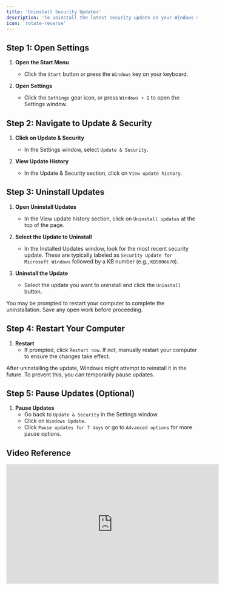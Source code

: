 ```yaml
---
title: 'Uninstall Security Updates'
description: 'To uninstall the latest security update on your Windows system, follow these steps. Please note the differences between Windows 10 and Windows 11.'
icon: 'rotate-reverse'
---
```


## Step 1: Open Settings

1. **Open the Start Menu**
    - Click the `Start` button or press the `Windows` key on your keyboard.

2. **Open Settings**
    - Click the `Settings` gear icon, or press `Windows + I` to open the Settings window.

## Step 2: Navigate to Update & Security

1. **Click on Update & Security**
    - In the Settings window, select `Update & Security`.

2. **View Update History**
    - In the Update & Security section, click on `View update history`.

## Step 3: Uninstall Updates

1. **Open Uninstall Updates**
    - In the View update history section, click on `Uninstall updates` at the top of the page.

2. **Select the Update to Uninstall**
    - In the Installed Updates window, look for the most recent security update. These are typically labeled as `Security Update for Microsoft Windows` followed by a KB number (e.g., `KB5006670`).

3. **Uninstall the Update**
    - Select the update you want to uninstall and click the `Uninstall` button.

<Warning>
You may be prompted to restart your computer to complete the uninstallation. Save any open work before proceeding.
</Warning>

## Step 4: Restart Your Computer

1. **Restart**
    - If prompted, click `Restart now`. If not, manually restart your computer to ensure the changes take effect.

<Note>
After uninstalling the update, Windows might attempt to reinstall it in the future. To prevent this, you can temporarily pause updates.
</Note>

## Step 5: Pause Updates (Optional)

1. **Pause Updates**
    - Go back to `Update & Security` in the Settings window.
    - Click on `Windows Update`.
    - Click `Pause updates for 7 days` or go to `Advanced options` for more pause options.

## Video Reference
<iframe
  width="560"
  height="315"
  src="https://www.youtube.com/embed/24YkTcmP2OM"
  title="YouTube video player"
  frameBorder="0"
  allow="accelerometer; autoplay; clipboard-write; encrypted-media; gyroscope; picture-in-picture"
  allowFullScreen
  style={{ width: '100%', borderRadius: '0.5rem' }}
></iframe>